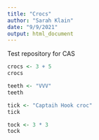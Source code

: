 ```yaml
---
title: "Crocs"
author: "Sarah Klain"
date: "9/9/2021"
output: html_document
---
```


Test repository for CAS
```r
crocs <- 3 + 5
crocs
```
```r
teeth <- "VVV"
teeth
```
```r
tick <- "Captaih Hook croc"
tick

tock <- 3 * 3
tock
```

